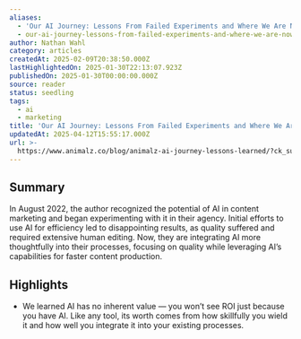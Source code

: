 ```yaml
---
aliases:
  - 'Our AI Journey: Lessons From Failed Experiments and Where We Are Now'
  - our-ai-journey-lessons-from-failed-experiments-and-where-we-are-now
author: Nathan Wahl
category: articles
createdAt: 2025-02-09T20:38:50.000Z
lastHighlightedOn: 2025-01-30T22:13:07.923Z
publishedOn: 2025-01-30T00:00:00.000Z
source: reader
status: seedling
tags:
  - ai
  - marketing
title: 'Our AI Journey: Lessons From Failed Experiments and Where We Are Now'
updatedAt: 2025-04-12T15:55:17.000Z
url: >-
  https://www.animalz.co/blog/animalz-ai-journey-lessons-learned/?ck_subscriber_id=2233930372&utm_source=convertkit&utm_medium=email&utm_campaign=Our%20AI%20Journey:%20From%20Failed%20Experiments%20to%20Real%20Results%20%F0%9F%94%AC%20-%2016447288
---
```

## Summary

In August 2022, the author recognized the potential of AI in content marketing and began experimenting with it in their agency. Initial efforts to use AI for efficiency led to disappointing results, as quality suffered and required extensive human editing. Now, they are integrating AI more thoughtfully into their processes, focusing on quality while leveraging AI’s capabilities for faster content production.

## Highlights

- We learned AI has no inherent value — you won’t see ROI just because you have AI. Like any tool, its worth comes from how skillfully you wield it and how well you integrate it into your existing processes.
